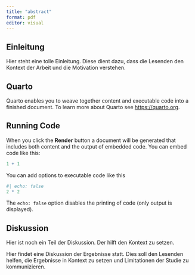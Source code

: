 ```yaml
---
title: "abstract"
format: pdf
editor: visual
---
```


## Einleitung

Hier steht eine tolle Einleitung. Diese dient dazu, dass die Lesenden den Kontext der Arbeit und die Motivation verstehen.

## Quarto

Quarto enables you to weave together content and executable code into a finished document. To learn more about Quarto see <https://quarto.org>.

## Running Code

When you click the **Render** button a document will be generated that includes both content and the output of embedded code. You can embed code like this:

```r
1 + 1
```

You can add options to executable code like this

```r
#| echo: false
2 * 2
```

The `echo: false` option disables the printing of code (only output is displayed).

## Diskussion

Hier ist noch ein Teil der Diskussion. Der hilft den Kontext zu setzen.

Hier findet eine Diskussion der Ergebnisse statt. Dies soll den Lesenden helfen, die Ergebnisse in Kontext zu setzen und Limitationen der Studie zu kommunizieren.